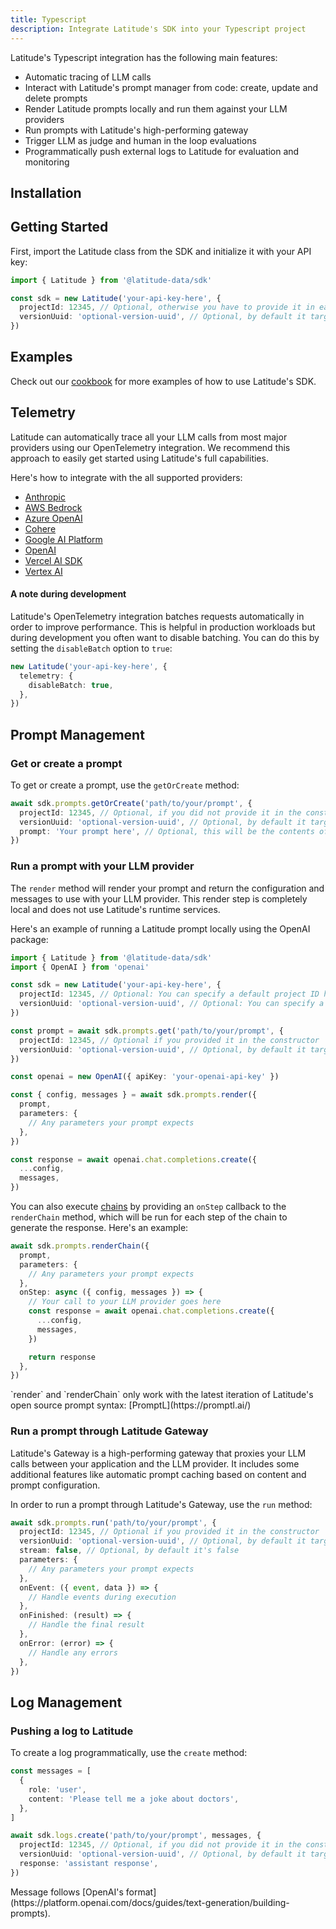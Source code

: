 ```yaml
---
title: Typescript
description: Integrate Latitude's SDK into your Typescript project
---
```


Latitude's Typescript integration has the following main features:

- Automatic tracing of LLM calls
- Interact with Latitude's prompt manager from code: create, update and delete prompts
- Render Latitude prompts locally and run them against your LLM providers
- Run prompts with Latitude's high-performing gateway
- Trigger LLM as judge and human in the loop evaluations
- Programmatically push external logs to Latitude for evaluation and monitoring

## Installation


<Installation />

## Getting Started

First, import the Latitude class from the SDK and initialize it with your API key:

```typescript
import { Latitude } from '@latitude-data/sdk'

const sdk = new Latitude('your-api-key-here', {
  projectId: 12345, // Optional, otherwise you have to provide it in each method
  versionUuid: 'optional-version-uuid', // Optional, by default it targets the latest live version
})
```

## Examples

Check out our [cookbook](/guides/cookbook/overview#typescript) for more examples of how to use Latitude's SDK.

## Telemetry

Latitude can automatically trace all your LLM calls from most major providers
using our OpenTelemetry integration. We recommend this approach to easily get
started using Latitude's full capabilities.

Here's how to integrate with the all supported providers:

- [Anthropic](/guides/sdk/tracing/anthropic)
- [AWS Bedrock](/guides/sdk/tracing/aws-bedrock)
- [Azure OpenAI](/guides/sdk/tracing/azure-openai)
- [Cohere](/guides/sdk/tracing/cohere)
- [Google AI Platform](/guides/sdk/tracing/google-ai-platform)
- [OpenAI](/guides/sdk/tracing/openai)
- [Vercel AI SDK](/guides/sdk/tracing/vercel-ai-sdk)
- [Vertex AI](/guides/sdk/tracing/vertex-ai)

#### A note during development

Latitude's OpenTelemetry integration batches requests automatically in order to
improve performance. This is helpful in production workloads but during
development you often want to disable batching. You can do this by setting the
`disableBatch` option to `true`:

```typescript
new Latitude('your-api-key-here', {
  telemetry: {
    disableBatch: true,
  },
})
```

## Prompt Management

### Get or create a prompt

To get or create a prompt, use the `getOrCreate` method:

```typescript
await sdk.prompts.getOrCreate('path/to/your/prompt', {
  projectId: 12345, // Optional, if you did not provide it in the constructor
  versionUuid: 'optional-version-uuid', // Optional, by default it targets the latest live version
  prompt: 'Your prompt here', // Optional, this will be the contents of your prompt if it does not exist
})
```

### Run a prompt with your LLM provider

The `render` method will render your prompt and return the configuration and
messages to use with your LLM provider. This render step is completely local and
does not use Latitude's runtime services.

Here's an example of running a Latitude prompt locally using the OpenAI package:

```typescript
import { Latitude } from '@latitude-data/sdk'
import { OpenAI } from 'openai'

const sdk = new Latitude('your-api-key-here', {
  projectId: 12345, // Optional: You can specify a default project ID here
  versionUuid: 'optional-version-uuid', // Optional: You can specify a default version UUID here
})

const prompt = await sdk.prompts.get('path/to/your/prompt', {
  projectId: 12345, // Optional if you provided it in the constructor
  versionUuid: 'optional-version-uuid', // Optional, by default it targets the latest live version
})

const openai = new OpenAI({ apiKey: 'your-openai-api-key' })

const { config, messages } = await sdk.prompts.render({
  prompt,
  parameters: {
    // Any parameters your prompt expects
  },
})

const response = await openai.chat.completions.create({
  ...config,
  messages,
})
```

You can also execute [chains](/promptl/advanced/chains) by providing an `onStep` callback to the
`renderChain` method, which will be run for each step of the chain to generate
the response. Here's an example:

```typescript
await sdk.prompts.renderChain({
  prompt,
  parameters: {
    // Any parameters your prompt expects
  },
  onStep: async ({ config, messages }) => {
    // Your call to your LLM provider goes here
    const response = await openai.chat.completions.create({
      ...config,
      messages,
    })

    return response
  },
})
```

<Note>
  `render` and `renderChain` only work with the latest iteration of Latitude's
  open source prompt syntax: [PromptL](https://promptl.ai/)
</Note>

### Run a prompt through Latitude Gateway

Latitude's Gateway is a high-performing gateway that proxies your LLM calls
between your application and the LLM provider. It includes some additional
features like automatic prompt caching based on content and prompt
configuration.

In order to run a prompt through Latitude's Gateway, use the `run` method:

```typescript
await sdk.prompts.run('path/to/your/prompt', {
  projectId: 12345, // Optional if you provided it in the constructor
  versionUuid: 'optional-version-uuid', // Optional, by default it targets the latest live version
  stream: false, // Optional, by default it's false
  parameters: {
    // Any parameters your prompt expects
  },
  onEvent: ({ event, data }) => {
    // Handle events during execution
  },
  onFinished: (result) => {
    // Handle the final result
  },
  onError: (error) => {
    // Handle any errors
  },
})
```

## Log Management

### Pushing a log to Latitude

To create a log programmatically, use the `create` method:

```typescript
const messages = [
  {
    role: 'user',
    content: 'Please tell me a joke about doctors',
  },
]

await sdk.logs.create('path/to/your/prompt', messages, {
  projectId: 12345, // Optional, if you did not provide it in the constructor
  versionUuid: 'optional-version-uuid', // Optional, by default it targets the latest live version
  response: 'assistant response',
})
```

<Note>
  Message follows [OpenAI's
  format](https://platform.openai.com/docs/guides/text-generation/building-prompts).
</Note>
